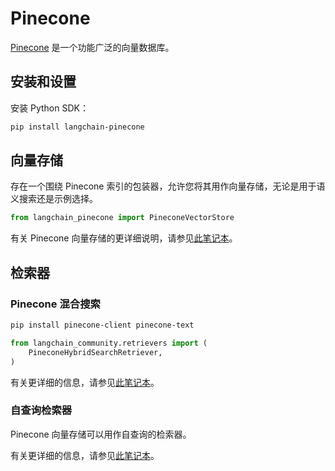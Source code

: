 # Pinecone

[Pinecone](https://docs.pinecone.io/docs/overview) 是一个功能广泛的向量数据库。

## 安装和设置

安装 Python SDK：

```bash
pip install langchain-pinecone
```

## 向量存储

存在一个围绕 Pinecone 索引的包装器，允许您将其用作向量存储，无论是用于语义搜索还是示例选择。

```python
from langchain_pinecone import PineconeVectorStore
```

有关 Pinecone 向量存储的更详细说明，请参见[此笔记本](/docs/integrations/vectorstores/pinecone)。

## 检索器

### Pinecone 混合搜索

```bash
pip install pinecone-client pinecone-text
```

```python
from langchain_community.retrievers import (
    PineconeHybridSearchRetriever,
)
```

有关更详细的信息，请参见[此笔记本](/docs/integrations/retrievers/pinecone_hybrid_search)。

### 自查询检索器

Pinecone 向量存储可以用作自查询的检索器。

有关更详细的信息，请参见[此笔记本](/docs/integrations/retrievers/self_query/pinecone)。